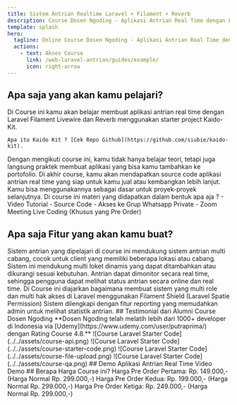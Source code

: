 ```yaml
---
title: Sistem Antrian Realtime Laravel + Filament + Reverb
description: Course Dosen Ngoding - Aplikasi Antrian Real Time dengan Laravel Filament Livewire dan Reverb 
template: splash
hero:
  tagline: Online Course Dosen Ngoding - Aplikasi Antrian Real Time dengan Laravel Filament Livewire dan Reverb 
  actions:
    - text: Akses Course
      link: /web-laravel-antrian/guides/example/
      icon: right-arrow
---
```



## Apa saja yang akan kamu pelajari?

<CardGrid>
  <Card title="Starter Project Kaido-Kit" icon="rocket">
    Di Course ini kamu akan belajar membuat aplikasi antrian real time dengan Laravel Filament Livewire dan Reverb menggunakan starter project Kaido-Kit.

    Apa itu Kaido Kit ? [Cek Repo Github](https://github.com/siubie/kaido-kit).
  </Card>
  <Card title="Belajar Sambil Build Portofolio" icon="star">
    Dengan mengikuti course ini, kamu tidak hanya belajar teori, tetapi juga langsung praktek membuat aplikasi yang bisa kamu tambahkan ke portofolio.
  </Card>
  <Card title="Dapat Source Code Siap Jual" icon="setting">
    Di akhir course, kamu akan mendapatkan source code aplikasi antrian real time yang siap untuk kamu jual atau kembangkan lebih lanjut.
    Kamu bisa menggunakannya sebagai dasar untuk proyek-proyek selanjutnya.
  </Card>
  <Card title="Dapat Apa Aja ?" icon="open-book">
    Di course ini materi yang didapatkan dalam bentuk apa aja ? 
    - Video Tutorial
    - Source Code
    - Akses ke Grup Whatsapp Private
    - Zoom Meeting Live Coding (Khusus yang Pre Order)
  </Card>
</CardGrid>

## Apa saja Fitur yang akan kamu buat?
<CardGrid stagger="true"> 
  <Card title="Sistem Antrian Multi Cabang" icon="list">
    Sistem antrian yang dipelajari di course ini mendukung sistem antrian multi cabang, cocok untuk client yang memiliki beberapa lokasi atau cabang. 
  </Card>
  <Card title="Multi Loket" icon="bell">
    Sistem ini mendukung multi loket dinamis yang dapat ditambahkan atau dikurangi sesuai kebutuhan.
  </Card>
  <Card title="Antrian Real Time" icon="user">
    Antrian dapat dimonitor secara real time, sehingga pengguna dapat melihat status antrian secara online dan real time.
  </Card>
  <Card title="Support Multi Hak Akses" icon="users">
    Di Course ini diajarkan bagaimana membuat sistem yang multi role dan multi hak akses di Laravel menggunakan Filament Shield (Laravel Spatie Permission)
  </Card>
  <Card title="Fitur Reporting" icon="users">
    Sistem dilengkapi dengan fitur reporting yang memudahkan admin untuk melihat statistik antrian.
  </Card>
</CardGrid>
## Testimonial dari Alumni Course Dosen Ngoding
**Dosen Ngoding telah melatih lebih dari 1000+ developer di Indonesia via [Udemy](https://www.udemy.com/user/putraprima/) dengan Rating Course 4.8.**
<CardGrid stagger="true">
  <Card title="Laravel Rest Api - Review 4.9 ⭐⭐⭐⭐⭐">
  ![Course Laravel Starter Code](../../assets/course-api.png)
  </Card>
  <Card title="Laravel Starter Code - Review 4.8 ⭐⭐⭐⭐⭐">
  ![Course Laravel Starter Code](../../assets/course-starter-code.png)
  </Card>
  <Card title="Laravel File Upload - Review 4.7 ⭐⭐⭐⭐⭐">
  ![Course Laravel Starter Code](../../assets/course-file-upload.png)
  </Card>
  <Card title="Quality Assurance Engineer - Review 4.9 ⭐⭐⭐⭐⭐">
  ![Course Laravel Starter Code](../../assets/course-qa.png)
  </Card>
</CardGrid>
## Demo Aplikasi Antrian Real Time 
Video Demo
## Berapa Harga Course ini?
Harga Pre Order Pertama: Rp. 149.000,- (Harga Normal Rp. 299.000,-)
Harga Pre Order Kedua: Rp. 199.000,- (Harga Normal Rp. 299.000,-)
Harga Pre Order Ketiga: Rp. 249.000,- (Harga Normal Rp. 299.000,-)